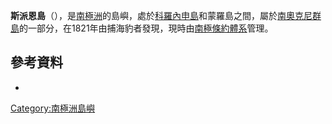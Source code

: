{{coord|60|36|S|46|2|W|display=title}}

'''斯派恩島'''（{{lang-en|Spine Island}}），是[[南極洲|南極洲]]的島嶼，處於[[科羅內申島|科羅內申島]]和蒙羅島之間，屬於[[南奧克尼群島|南奧克尼群島]]的一部分，在1821年由捕海豹者發現，現時由[[南極條約體系|南極條約體系]]管理。

==參考資料==
* {{usgs-gazetteer}}

{{Antarctica-geo-stub}}
[[Category:南極洲島嶼|Category:南極洲島嶼]]